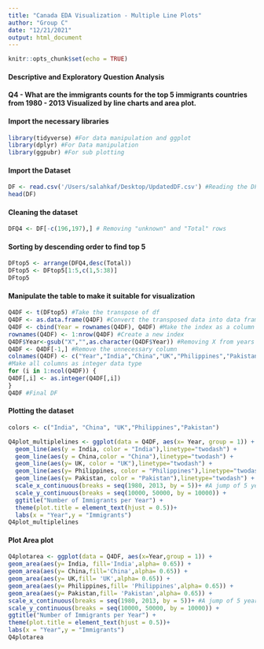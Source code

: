```yaml
---
title: "Canada EDA Visualization - Multiple Line Plots"
author: "Group C"
date: "12/21/2021"
output: html_document
---
```

```r
knitr::opts_chunk$set(echo = TRUE)
```

#### Descriptive and Exploratory Question Analysis
#### Q4 - What are the immigrants counts for the top 5 immigrants countries from 1980 - 2013 Visualized by line charts and area plot.

#### Import the necessary libraries

```r
library(tidyverse) #For data manipulation and ggplot
library(dplyr) #For Data manipulation
library(ggpubr) #For sub plotting
```

#### Import the Dataset

```r
DF <- read.csv('/Users/salahkaf/Desktop/UpdatedDF.csv') #Reading the DF
head(DF)
```

#### Cleaning the dataset

```r
DFQ4 <- DF[-c(196,197),] # Removing "unknown" and "Total" rows
```

#### Sorting by descending order to find top 5

```r
DFtop5 <- arrange(DFQ4,desc(Total))
DFtop5 <- DFtop5[1:5,c(1,5:38)]
DFtop5
```

#### Manipulate the table to make it suitable for visualization 

```r
Q4DF <- t(DFtop5) #Take the transpose of df
Q4DF <- as.data.frame(Q4DF) #Convert the transposed data into data frame
Q4DF <- cbind(Year = rownames(Q4DF), Q4DF) #Make the index as a column
rownames(Q4DF) <- 1:nrow(Q4DF) #Create a new index
Q4DF$Year<-gsub("X","",as.character(Q4DF$Year)) #Removing X from years
Q4DF <- Q4DF[-1,] #Remove the unnecessary column
colnames(Q4DF) <- c("Year","India","China","UK","Philippines","Pakistan") #Rename the columns
#Make all columns as integer data type
for (i in 1:ncol(Q4DF)) {
Q4DF[,i] <- as.integer(Q4DF[,i])
}
Q4DF #Final DF
```

#### Plotting the dataset

```r
colors <- c("India", "China", "UK","Philippines","Pakistan")

Q4plot_multiplelines <- ggplot(data = Q4DF, aes(x= Year, group = 1)) + 
  geom_line(aes(y = India, color = "India"),linetype="twodash") + 
  geom_line(aes(y = China,color = "China"),linetype="twodash") +
  geom_line(aes(y= UK, color = "UK"),linetype="twodash") +
  geom_line(aes(y= Philippines, color = "Philippines"),linetype="twodash") +
  geom_line(aes(y= Pakistan, color = "Pakistan"),linetype="twodash") +
  scale_x_continuous(breaks = seq(1980, 2013, by = 5))+ #A jump of 5 years
  scale_y_continuous(breaks = seq(10000, 50000, by = 10000)) +
  ggtitle("Number of Immigrants per Year") +
  theme(plot.title = element_text(hjust = 0.5))+
  labs(x = "Year",y = "Immigrants") 
Q4plot_multiplelines
```

#### Plot Area plot 

```r
Q4plotarea <- ggplot(data = Q4DF, aes(x=Year,group = 1)) +
geom_area(aes(y= India, fill='India',alpha= 0.65)) +
geom_area(aes(y= China,fill='China',alpha= 0.65)) +
geom_area(aes(y= UK,fill= 'UK',alpha= 0.65)) +
geom_area(aes(y= Philippines,fill= 'Philippines',alpha= 0.65)) +
geom_area(aes(y= Pakistan,fill= 'Pakistan',alpha= 0.65)) +
scale_x_continuous(breaks = seq(1980, 2013, by = 5))+ #A jump of 5 years
scale_y_continuous(breaks = seq(10000, 50000, by = 10000)) +
ggtitle("Number of Immigrants per Year") +
theme(plot.title = element_text(hjust = 0.5))+
labs(x = "Year",y = "Immigrants") 
Q4plotarea
```

